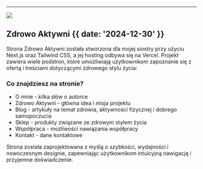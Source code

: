 

---

![](@/images/zdrowoaktywni.png)

## Zdrowo Aktywni {{ date: '2024-12-30' }}

Strona Zdrowo Aktywni została stworzona dla mojej siostry przy użyciu Next.js oraz Tailwind CSS, a jej hosting odbywa się na Vercel. Projekt zawiera wiele podstron, które umożliwiają użytkownikom zapoznanie się z ofertą i treściami dotyczącymi zdrowego stylu życia:

### <SparkleIcon /> Co znajdziesz na stronie?

- O mnie - kilka słów o autorce
- Zdrowo Aktywni - główna idea i misja projektu
- Blog - artykuły na temat zdrowia, aktywności fizycznej i dobrego samopoczucia
- Sklep - produkty związane ze zdrowym stylem życia
- Współpraca - możliwości nawiązania współpracy
- Kontakt - dane kontaktowe

Strona została zaprojektowana z myślą o szybkości, wydajności i nowoczesnym designie, zapewniając użytkownikom intuicyjną nawigację i przyjemne doświadczenie. 